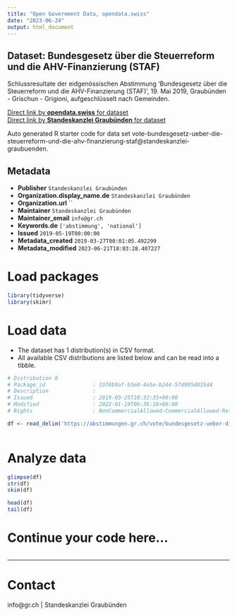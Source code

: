 ```yaml
---
title: "Open Government Data, opendata.swiss"
date: "2023-06-24"
output: html_document
---
```


## Dataset: Bundesgesetz über die Steuerreform und die AHV-Finanzierung (STAF)

Schlussresultate der eidgenössischen Abstimmung 'Bundesgesetz über die Steuerreform und die AHV-Finanzierung (STAF)', 19. Mai 2019, Graubünden - Grischun - Grigioni, aufgeschlüsselt nach Gemeinden.

[Direct link by **opendata.swiss** for dataset](https://opendata.swiss/de/dataset/bundesgesetz-uber-die-steuerreform-und-die-ahv-finanzierung-staf)<br>
[Direct link by **Standeskanzlei Graubünden** for dataset](https://abstimmungen.gr.ch/vote/bundesgesetz-ueber-die-steuerreform-und-die-ahv-finanzierung-staf/data)

Auto generated R starter code for data set vote-bundesgesetz-ueber-die-steuerreform-und-die-ahv-finanzierung-staf@standeskanzlei-graubuenden.

## Metadata

- **Publisher** `Standeskanzlei Graubünden`
- **Organization.display_name.de** `Standeskanzlei Graubünden`
- **Organization.url** ``
- **Maintainer** `Standeskanzlei Graubünden`
- **Maintainer_email** `info@gr.ch`
- **Keywords.de** `['abstimmung', 'national']`
- **Issued** `2019-05-19T00:00:00`
- **Metadata_created** `2019-03-27T00:01:05.492299`
- **Metadata_modified** `2023-06-21T18:03:28.407227`


# Load packages

```r

library(tidyverse)
library(skimr)

```

# Load data

-   The dataset has 1 distribution(s) in CSV format.
-   All available CSV distributions are listed below and can be read into a tibble.

```r

# Distribution 0
# Package_id               : 3378b9af-b5e8-4e5e-b244-57d995d035d4
# Description              : 
# Issued                   : 2019-03-25T10:32:35+00:00
# Modified                 : 2022-01-19T06:36:18+00:00
# Rights                   : NonCommercialAllowed-CommercialAllowed-ReferenceRequired

df <- read_delim('https://abstimmungen.gr.ch/vote/bundesgesetz-ueber-die-steuerreform-und-die-ahv-finanzierung-staf/data-csv')



```

# Analyze data

```r

glimpse(df)
str(df)
skim(df)

head(df)
tail(df)

```

# Continue your code here...

```r

```

------------------------------------------------------------------------

# Contact

info@gr.ch | Standeskanzlei Graubünden
